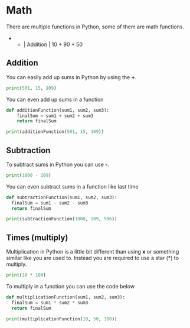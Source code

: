 # Math
There are multiple functions in Python, some of them are math functions.

- + | Addition | 10 + 90 + 50

## Addition
You can easily add up sums in Python by using the **+**.
```py filename="math.py" copy
print(501, 15, 109)
```
You can even add up sums in a function
```py filename="math.py" copy
def additionFunction(sum1, sum2, sum3):
    finalSum = sum1 + sum2 + sum3
    return finalSum

print(additionFunction(501, 15, 109))
```

## Subtraction
To subtract sums in Python you can use **-**.
```py filename="math.py" copy
print(1000 - 109)
```
You can even subtract sums in a function like last time
```py filename="math.py" copy
def subtractionFunction(sum1, sum2, sum3):
  finalSum = sum1 - sum2 - sum3
  return finalSum

print(subtractionFunction(1000, 109, 506))
```

## Times (multiply)
Multiplication in Python is a little bit different than using **x** or something similar like you are used to. Instead you are required to use a star (*) to multiply.
```py filename="math.py" copy
print(10 * 100)
```
To multiply in a function you can use the code below
```py filename="math.py" copy
def multiplicationFunction(sum1, sum2, sum3):
  finalSum = sum1 * sum2 * sum3
  return finalSum

print(multiplicationFunction(10, 50, 100))
```
